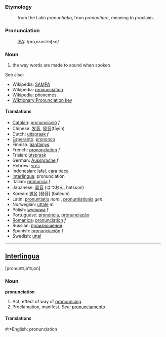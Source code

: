 ===Etymology===
:from the Latin ''pronuntiatio'', from ''pronuntiare'', meaning to proclaim.

===Pronunciation===
:[[International Phonetic Alphabet|IPA]]: /proˌnʌnsiˈeiʃʌn/

===Noun===
#the way words are made to sound when spoken.

See also: 
*Wikipedia: [[en:SAMPA|SAMPA]]
*Wikipedia: [[w:pronunciation|pronunciation]].
*Wikipedia: [[en:Phoneme|phonemes]].
*[[Wiktionary:Pronunciation key]]

====Translations====
*[[Catalan]]: [[pronunciació]] ''f''
*Chinese: [[发音]], [[發音]](fāyīn)
*Dutch: [[uitspraak]] ''f''
*[[Esperanto]]: [[prononco]]
*Finnish: [[ääntämys]]
*French: [[prononciation]] ''f''
*Frisian: [[útspraak]]
*German: [[Aussprache]] ''f''
*Hebrew: [[ביטוי]]
*Indonesian: [[lafal]], [[cara]] [[baca]]
*[[Interlingua]]: pronunciation
*Italian: [[pronuncia]] ''f''
*Japanese: [[発音]] (はつおん, hatsuon)
*Korean: [[발음]] [發音] (baleum)
*Latin: [[pronuntiatio]] ''nom.'', [[pronuntiationis]] ''gen.''
*Norwegian: [[uttale]] ''m''
*Polish: [[wymowa]] ''f''
*Portuguese: [[pronúncia]], [[pronunciação]]
*[[Romanica]]: [[pronunciation]] ''f''
*Russian: [[произношение]]
*Spanish: [[pronunciación]] ''f''
*Swedish: [[uttal]]

----

==[[Interlingua]]==
[pronun&#678;ja'&#678;jon]
===Noun===
'''pronunciation'''

#Act, effect of way of [[pronounce|pronouncing]].
#Proclamation, manifest. ''See:'' [[pronunciamento]]

====Translations====
#:*English: pronunciation